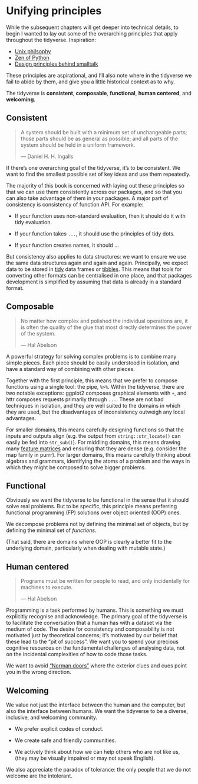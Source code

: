 # Unifying principles

While the subsequent chapters will get deeper into technical details, to begin I wanted to lay out some of the overarching principles that apply throughout the tidyverse. Inspiration:

* [Unix philsophy](https://homepage.cs.uri.edu/~thenry/resources/unix_art/ch01s06.html)
* [Zen of Python](https://www.python.org/dev/peps/pep-0020/)
* [Design principles behind smalltalk](https://www.cs.virginia.edu/~evans/cs655/readings/smalltalk.html)

These principles are aspirational, and I'll also note where in the tidyverse we fail to abide by them, and give you a little historical context as to why.

The tidyverse is __consistent__, __composable__, __functional__, __human centered__, and __welcoming__.

## Consistent

> A system should be built with a minimum set of unchangeable parts; 
> those parts should be as general as possible; and all parts of the 
> system should be held in a uniform framework.
> 
> --- Daniel H. H. Ingalls

If there's one overarching goal of the tidyverse, it's to be consistent. We want to find the smallest possible set of key ideas and use them repeatedly.

The majority of this book is concerned with laying out these principles so that we can use them consistently across our packages, and so that you can also take advantage of them in your packages. A major part of consistency is consistency of function API. For example:

* If your function uses non-standard evaluation, then it should do it 
  with tidy evaluation.

* If your function takes `...`, it should use the principles of tidy dots.

* If your function creates names, it should ...

But consistency also applies to data structures: we want to ensure we use the same data structures again and again and again. Principally, we expect data to be stored in [tidy](https://www.jstatsoft.org/article/view/v059i10) data frames or [tibbles](https://github.com/hadley/tibble/). This means that tools for converting other formats can be centralised in one place, and that packages development is simplified by assuming that data is already in a standard format.

## Composable

> No matter how complex and polished the individual operations are, 
> it is often the quality of the glue that most directly determines 
> the power of the system. 
>
> --- Hal Abelson

A powerful strategy for solving complex problems is to combine many simple pieces. Each piece should be easily understood in isolation, and have a standard way of combining with other pieces. 

Together with the first principle, this means that we prefer to compose functions using a single tool: the pipe, `%>%`. Within the tidyverse, there are two notable exceptions: ggplot2 composes graphical elements with `+`, and httr composes requests primarily through `...`. These are not bad techniques in isolation, and they are well suited to the domains in which they are used, but the disadvantages of inconsistency outweigh any local advantages.

For smaller domains, this means carefully designing functions so that the inputs and outputs align (e.g. the output from `string::str_locate()` can easily be fed into `str_sub()`). For middling domains, this means drawing many [feature matrices](https://www.evanmiller.org/feature-matrix.html) and ensuring that they are dense (e.g. consider the map family in purrr). For larger domains, this means carefully thinking about algebras and grammars, identifying the atoms of a problem and the ways in which they might be composed to solve bigger problems.

## Functional

Obviously we want the tidyverse to be functional in the sense that it should solve real problems. But to be specific, this principle means preferring functional programming (FP) solutions over object oriented (OOP) ones.

We decompose problems not by defining the minimal set of objects, but by defining the minimal set of _functions_.

(That said, there are domains where OOP is clearly a better fit to the underlying domain, particularly when dealing with mutable state.)

## Human centered

> Programs must be written for people to read, and only incidentally
> for machines to execute.
> 
> --- Hal Abelson

Programming is a task performed by humans. This is something we must explicitly recognise and acknowledge. The primary goal of the tidyverse is to facilitate the conversation that a human has with a dataset via the medium of code. The desire for consistency and composability is not motivated just by theoretical concerns; it's motivated by our belief that these lead to the "pit of success". We want you to spend your precious cognitive resources on the fundamental challenges of analysing data, not on the incidental complexities of how to code those tasks.

We want to avoid ["Norman doors"][norman-doors] where the exterior clues and cues point you in the wrong direction.

## Welcoming

We value not just the interface between the human and the computer, but also the interface between humans. We want the tidyverse to be a diverse, inclusive, and welcoming community. 

* We prefer explicit codes of conduct. 

* We create safe and friendly communities. 

* We actively think about how we can help others who are not like us, 
  (they may be visually impaired or may not speak English).

We also appreciate the paradox of tolerance: the only people that we do not welcome are the intolerant.

[norman-doors]: https://99percentinvisible.org/article/norman-doors/
